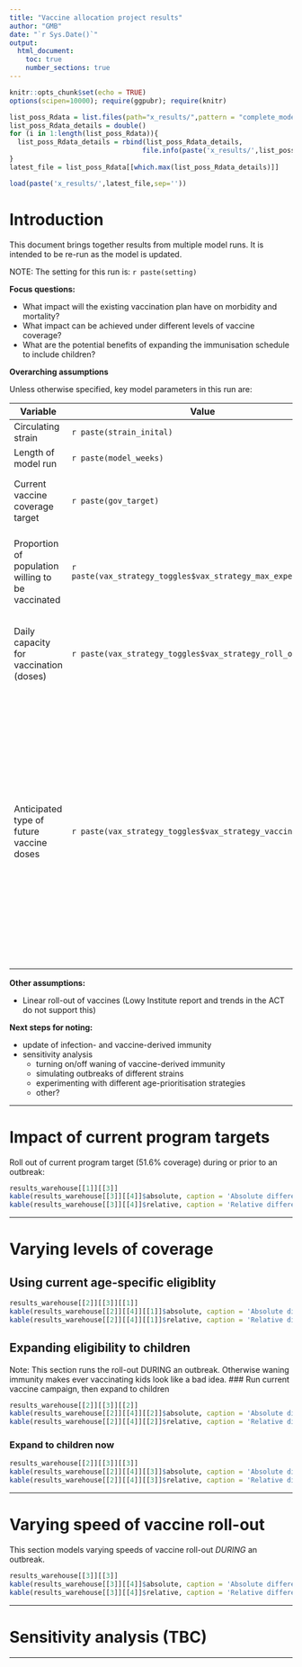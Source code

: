 ```yaml
---
title: "Vaccine allocation project results"
author: "GMB"
date: "`r Sys.Date()`"
output: 
  html_document:
    toc: true
    number_sections: true
---
```


```r
knitr::opts_chunk$set(echo = TRUE)
options(scipen=10000); require(ggpubr); require(knitr)

list_poss_Rdata = list.files(path="x_results/",pattern = "complete_model_run_*")
list_poss_Rdata_details = double()
for (i in 1:length(list_poss_Rdata)){
  list_poss_Rdata_details = rbind(list_poss_Rdata_details,
                                 file.info(paste('x_results/',list_poss_Rdata[[i]],sep=''))$mtime)
}
latest_file = list_poss_Rdata[[which.max(list_poss_Rdata_details)]]

load(paste('x_results/',latest_file,sep=''))
```


# Introduction
This document brings together results from multiple model runs. It is intended to be re-run as the model is updated.

NOTE: The setting for this run is: `r paste(setting)`

**Focus questions:**

* What impact will the existing vaccination plan have on morbidity and mortality?
* What impact can be achieved under different levels of vaccine coverage?
* What are the potential benefits of expanding the immunisation schedule to include children?

**Overarching assumptions**

Unless otherwise specified, key model parameters in this run are:  

Variable | Value | Rational
---------|--------|--------
Circulating strain | `r paste(strain_inital)`|
Length of model run | `r paste(model_weeks)`|
Current vaccine coverage target | `r paste(gov_target)` | Government target in COVAX documentation May 2021
Proportion of population willing to be vaccinated | `r paste(vax_strategy_toggles$vax_strategy_max_expected_cov)`|Survey estimating vaccine acceptance in January 2021 (Solis et al., 2021)
Daily capacity for vaccination (doses) | `r paste(vax_strategy_toggles$vax_strategy_roll_out_speed)` | Slightly lower than the pilot vaccination campaign October-November 2021 
Anticipated type of future vaccine doses| `r paste(vax_strategy_toggles$vax_strategy_vaccine_type)` | The Government of Sierra Leone has demonstrated a strong preference for this vaccine, negotiating with major donors, such as the Government of Italy, to change their donations of double-dose vaccines (such as Pfizer) to Janssen vaccines for ease of deployment 

**Other assumptions:**

* Linear roll-out of vaccines (Lowy Institute report and trends in the ACT do not support this)

**Next steps for noting:**

* update of infection- and vaccine-derived immunity
* sensitivity analysis 
    + turning on/off waning of vaccine-derived immunity
    + simulating outbreaks of different strains
    + experimenting with different age-prioritisation strategies
    + other?


***
  
# Impact of current program targets
Roll out of current program target (51.6% coverage) during or prior to an outbreak:
```r

results_warehouse[[1]][[3]]
kable(results_warehouse[[3]][[4]]$absolute, caption = 'Absolute difference in outcomes',digits=0,format.args = list(big.mark = ","))
kable(results_warehouse[[3]][[4]]$relative, caption = 'Relative difference in outcomes',digits=2) 
```

***

# Varying levels of coverage
## Using current age-specific eligiblity
```r

results_warehouse[[2]][[3]][[1]]
kable(results_warehouse[[2]][[4]][[1]]$absolute, caption = 'Absolute difference in outcomes',digits=0,format.args = list(big.mark = ","))
kable(results_warehouse[[2]][[4]][[1]]$relative, caption = 'Relative difference in outcomes',digits=2)
```
## Expanding eligibility to children
Note: This section runs the roll-out DURING an outbreak. Otherwise waning immunity makes ever vaccinating kids look like a bad idea.
### Run current vaccine campaign, then expand to children
```r

results_warehouse[[2]][[3]][[2]]
kable(results_warehouse[[2]][[4]][[2]]$absolute, caption = 'Absolute difference in outcomes',digits=0,format.args = list(big.mark = ","))
kable(results_warehouse[[2]][[4]][[2]]$relative, caption = 'Relative difference in outcomes',digits=2)
```
### Expand to children now
```r

results_warehouse[[2]][[3]][[3]]
kable(results_warehouse[[2]][[4]][[3]]$absolute, caption = 'Absolute difference in outcomes',digits=0,format.args = list(big.mark = ","))
kable(results_warehouse[[2]][[4]][[3]]$relative, caption = 'Relative difference in outcomes',digits=2)
```
***

# Varying speed of vaccine roll-out
This section models varying speeds of vaccine roll-out *DURING* an outbreak.
```r

results_warehouse[[3]][[3]]
kable(results_warehouse[[3]][[4]]$absolute, caption = 'Absolute difference in outcomes',digits=0,format.args = list(big.mark = ","))
kable(results_warehouse[[3]][[4]]$relative, caption = 'Relative difference in outcomes',digits=2)
```


***

# Sensitivity analysis (TBC)

***
